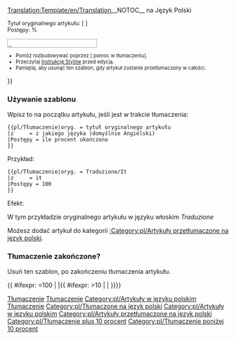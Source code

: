 <noinclude>[[Translation:Template/en/Translation]]</noinclude><noinclude>__NOTOC__</noinclude>{{en/Ambox| type  = style
| image = Translation.png
| text  = <strong>Ten artykuł jest obecnie tłumaczony z Języka {{#switch:{{{z|}}}
  | ca = Katalońskiego
  | cs = Czeskiego
  | de = Niemieckiego
  | el = Greckiego
  | es = Hiszpańskiego
  | fi = Fińskiego
  | fr = Francuskiego
  | hr = Chorwackiego
  | hu = Węgierskiego
  | it = Włoskiego
  | ko = Koreańskiego
  | lb = Luksemburskiego
  | nl = Duńskiego
  | no = Norweskiego
  | pl = Polskiego
  | pt = Portugalskiego
  | ro = Rumuńskiego
  | ru = Rosyjskiego
  | sk = Słowackiego
  | sl = Słoweńskiego
  | sr = Serbskiego
  | tr = Tureckiego
  | vi = Wietnamskiego
  | zh = Chińskiego
  | #default = Angielskiego
}} na Język Polski</strong>
<div style="font-size: 90%">
Tytuł oryginalnego artykułu: <includeonly>[{{SERVER}}{{localurl:{{NAMESPACE}}:{{{oryg.}}}|action=view}} {{{oryg.}}}]</includeonly><noinclude>{{{oryg.}}}</noinclude><br/>Postępy: {{{Postępy|0}}}%</div>
<div style="width:200px; text-align:Left; border:1px solid #aaa; padding:1px; overflow:hidden;"><span style="width:{{#expr: ({{{Postępy|0}}}/100) * 100}}%; height:2px; background:#7fff00; float:left;">&nbsp;</span><span style="width:{{#expr: 100 - ({{{Postępy|0}}}/100) * 100}}%; height:2px; background:#ff7f50; float:left;">&nbsp;</span></div><div style="font-size: 80%">
*Pomóż rozbudowywać poprzez [{{SERVER}}{{localurl:{{NAMESPACE}}:{{PAGENAME}}|action=edit}} pomoc w tłumaczeniu].
*Przeczytaj [[pl/Wiki/Instrukcja Stylów|Instrukcję Stylów]] przed edycją.
*Pamiętaj, aby usunąć ten szablon, gdy artykuł zostanie przetłumaczony w całości.</div>
}}<noinclude>

=== Używanie szablonu ===
Wpisz to na początku artykułu, jeśli jest w trakcie tłumaczenia:
<pre>
{{pl/Tłumaczenie|oryg. = tytuł oryginalnego artykułu
|z     = z jakiego języka (domyślnie Angielski)
|Postępy = ile procent ukończono
}}
</pre>
Przykład:
<pre>
{{pl/Tłumaczenie|oryg. = Traduzione/It
|z     = it
|Postępy = 100
}}
</pre>
Efekt:
{{pl/Tłumaczenie|oryg. = Traduzione/It
|z     = it
|Postępy = 100
}}

W tym przykładzie oryginalnego artykułu w języku włoskim ''Traduzione''
<p>Możesz dodać artykuł do kategorii [[:Category:pl/Artykuły przetłumaczone na język polski]].</p>

=== Tłumaczenie zakończone?===
Usuń ten szablon, po zakończeniu tłumaczenia artykułu.

[[Category:pl/Szablony|Tłumaczenie]][[Category:pl/W polach komunikatu|Tłumaczenie]][[Category:pl/Artykuły w języku polskim]][[Category:pl/Tłumaczenie|Tłumaczenie]]
</noinclude>
<includeonly>[[Category:pl/Tłumaczone na język polski]]</includeonly>
<includeonly>[[Category:pl/Artykuły w języku polskim]]</includeonly>
<includeonly>{{ #ifexpr: {{{Postępy|0}}}=100 | |[[Category:pl/Artykuły przetłumaczone na język polski]]{{ #ifexpr: {{{Postępy|0}}}>10 | [[Category:pl/Tłumaczenie plus 10 procent]] | [[Category:pl/Tłumaczenie poniżej 10 procent]]}}}}</includeonly>